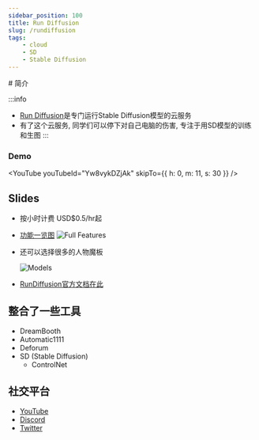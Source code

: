 ```yaml
---
sidebar_position: 100
title: Run Diffusion
slug: /rundiffusion
tags:
    - cloud
    - SD
    - Stable Diffusion
---
```



<MDXTemplate> 
# 简介

:::info
- [Run Diffusion](https://app.rundiffusion.com/?ref=jing49)是专门运行Stable Diffusion模型的云服务
- 有了这个云服务, 同学们可以停下对自己电脑的伤害, 专注于用SD模型的训练和生图
:::

### Demo
<YouTube youTubeId="Yw8vykDZjAk" skipTo={{
    h: 0,
    m: 11,
    s: 30
}} />
</MDXTemplate>

## Slides
- 按小时计费 USD$0.5/hr起
- [功能一览图](https://rundiffusion.com/creators-club)
    ![Full Features](/img/cloud/run_diffusion_full_features.png 'RunDiffusion全部功能全景图')
- 还可以选择很多的人物魔板
    
    ![Models](/img/cloud/run_diffusion_models.png 'RunDiffusion一大堆人物魔板')
- [RunDiffusion官方文档在此](https://learn.rundiffusion.com/)

## 整合了一些工具

- DreamBooth
- Automatic1111
- Deforum
- SD (Stable Diffusion)
  - ControlNet

## 社交平台
- [YouTube](https://www.youtube.com/@rundiffusion)
- [Discord](https://discord.com/invite/wH6dTyBpCf)
- [Twitter](https://twitter.com/ghost)
